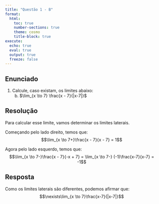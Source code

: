 ```yaml
---
title: "Questão 1 - B"
format:
  html:
    toc: true
    number-sections: true
    theme: cosmo
    title-block: true
execute:
  echo: true
  eval: true
  output: true
  freeze: false
---
```


## Enunciado

1. Calcule, caso existam, os limites abaixo:  
   b. $\lim_{x \to 7} \frac{x - 7}{|x-7|}$

## Resolução

Para calcular esse limite, vamos determinar os limites laterais.

Começando pelo lado direito, temos que:
$$\lim_{x \to 7+}\frac{x - 7}{x - 7} = 1$$

Agora pelo lado esquerdo, temos que:
$$\lim_{x \to 7-}\frac{x - 7}{-x + 7} = \lim_{x \to 7-} (-1)\frac{x-7}{x-7} = -1$$

## Resposta

Como os limites laterais são diferentes, podemos afirmar que:
$$\nexists\lim_{x \to 7}\frac{x-7}{|x-7|}$$
    